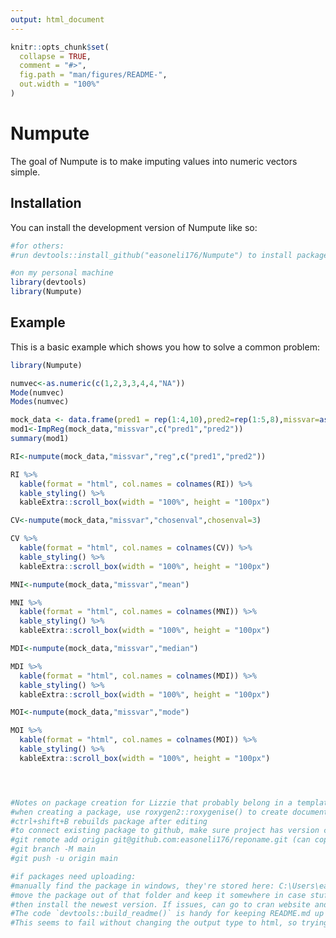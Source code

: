 ```yaml
---
output: html_document
---
```


<!-- README.md is generated from README.Rmd. Please edit that file -->

```r
knitr::opts_chunk$set(
  collapse = TRUE,
  comment = "#>",
  fig.path = "man/figures/README-",
  out.width = "100%"
)
```

# Numpute

<!-- badges: start -->
<!-- badges: end -->

The goal of Numpute is to make imputing values into numeric vectors simple.

## Installation

You can install the development version of Numpute like so:

``` r
#for others:
#run devtools::install_github("easoneli176/Numpute") to install package

#on my personal machine
library(devtools)
library(Numpute)
```

## Example

This is a basic example which shows you how to solve a common problem:

```r
library(Numpute)

numvec<-as.numeric(c(1,2,3,3,4,4,"NA"))
Mode(numvec)
Modes(numvec)

mock_data <- data.frame(pred1 = rep(1:4,10),pred2=rep(1:5,8),missvar=as.numeric(c("NA",rep(1:2,19),"NA")))
mod1<-ImpReg(mock_data,"missvar",c("pred1","pred2"))
summary(mod1)

RI<-numpute(mock_data,"missvar","reg",c("pred1","pred2"))

RI %>%
  kable(format = "html", col.names = colnames(RI)) %>%
  kable_styling() %>%
  kableExtra::scroll_box(width = "100%", height = "100px")

CV<-numpute(mock_data,"missvar","chosenval",chosenval=3)

CV %>%
  kable(format = "html", col.names = colnames(CV)) %>%
  kable_styling() %>%
  kableExtra::scroll_box(width = "100%", height = "100px")

MNI<-numpute(mock_data,"missvar","mean")

MNI %>%
  kable(format = "html", col.names = colnames(MNI)) %>%
  kable_styling() %>%
  kableExtra::scroll_box(width = "100%", height = "100px")

MDI<-numpute(mock_data,"missvar","median")

MDI %>%
  kable(format = "html", col.names = colnames(MDI)) %>%
  kable_styling() %>%
  kableExtra::scroll_box(width = "100%", height = "100px")

MOI<-numpute(mock_data,"missvar","mode")

MOI %>%
  kable(format = "html", col.names = colnames(MOI)) %>%
  kable_styling() %>%
  kableExtra::scroll_box(width = "100%", height = "100px")




#Notes on package creation for Lizzie that probably belong in a template:
#when creating a package, use roxygen2::roxygenise() to create documentation after writing the source code .R file
#ctrl+shift+B rebuilds package after editing
#to connect existing package to github, make sure project has version control, commit changes, then run in the terminal:
#git remote add origin git@github.com:easoneli176/reponame.git (can copy this link from repo)
#git branch -M main
#git push -u origin main

#if packages need uploading:
#manually find the package in windows, they're stored here: C:\Users\eason\AppData\Local\R\win-library\4.2
#move the package out of that folder and keep it somewhere in case stuff breaks
#then install the newest version. If issues, can go to cran website and get zip file to move into folder
#The code `devtools::build_readme()` is handy for keeping README.md up to date. You could also use GitHub Actions to re-render `README.Rmd` every time you push. An example workflow can be found here: <https://github.com/r-lib/actions/tree/v1/examples>.
#This seems to fail without changing the output type to html, so trying that
```
